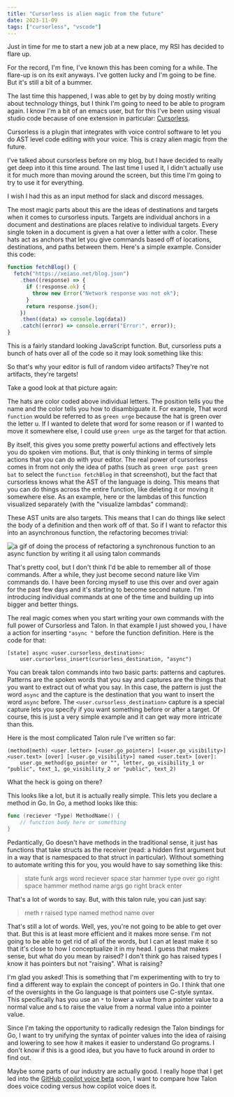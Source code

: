```yaml
---
title: "Cursorless is alien magic from the future"
date: 2023-11-09
tags: ["cursorless", "vscode"]
---
```


Just in time for me to start a new job at a new place, my RSI has decided to flare up.

<XeblogConv name="Cadey" mood="coffee">
  For the record, I'm fine, I've known this has been coming for a while. The
  flare-up is on its exit anyways. I've gotten lucky and I'm going to be fine.
  But it's still a bit of a bummer.
</XeblogConv>

The last time this happened, I was able to get by by doing mostly writing about technology things, but I think I'm going to need to be able to program again. I know I'm a bit of an emacs user, but for this I've been using visual studio code because of one extension in particular: [Cursorless](https://marketplace.visualstudio.com/items?itemName=pokey.cursorless).

Cursorless is a plugin that integrates with voice control software to let you do AST level code editing with your voice. This is crazy alien magic from the future.

I've talked about cursorless before on my blog, but I have decided to really get deep into it this time around. The last time I used it, I didn't actually use it for much more than moving around the screen, but this time I'm going to try to use it for everything.

I wish I had this as an input method for slack and discord messages.

The most magic parts about this are the ideas of destinations and targets when it comes to cursorless inputs. Targets are individual anchors in a document and destinations are places relative to individual targets. Every single token in a document is given a hat over a letter with a color. These hats act as anchors that let you give commands based off of locations, destinations, and paths between them. Here's a simple example. Consider this code:

```js
function fetchBlog() {
  fetch("https://xeiaso.net/blog.json")
    .then((response) => {
      if (!response.ok) {
        throw new Error("Network response was not ok");
      }
      return response.json();
    })
    .then((data) => console.log(data))
    .catch((error) => console.error("Error:", error));
}
```

This is a fairly standard looking JavaScript function. But, cursorless puts a bunch of hats over all of the code so it may look something like this:

<XeblogPicture path="blog/2023/cl-note/cursorless-hats" />

<XeblogConv name="Aoi" mood="wut">
  So that's why your editor is full of random video artifacts?
</XeblogConv>

<XeblogConv name="Cadey" mood="enby">
  They're not artifacts, they're targets!
</XeblogConv>

Take a good look at that picture again:

<XeblogPicture path="blog/2023/cl-note/cursorless-hats" />

The hats are color coded above individual letters. The position tells you the name and the color tells you how to disambiguate it. For example, That word `function` would be referred to as `green urge` because the hat is green over the letter u. If I wanted to delete that word for some reason or if I wanted to move it somewhere else, I could use `green urge` as the target for that action.

By itself, this gives you some pretty powerful actions and effectively lets you do spoken vim motions. But, that is only thinking in terms of simple actions that you can do with your editor. The real power of cursorless comes in from not only the idea of paths (such as `green urge past green bat` to select the `function fetchBlog` in that screenshot), but the fact that cursorless knows what the AST of the language is doing. This means that you can do things across the entire function, like deleting it or moving it somewhere else. As an example, here or the lambdas of this function visualized separately (with the "visualize lambdas" command):

<XeblogPicture path="blog/2023/cl-note/cursorless-lambda" />

These AST units are also targets. This means that I can do things like select the body of a definition and then work off of that. So if I want to refactor this into an asynchronous function, the refactoring becomes trivial:

![a gif of doing the process of refactoring a synchronous function to an async function by writing it all using talon commands](https://cdn.xeiaso.net/file/christine-static/blog/2023/cl-note/async-refactor.gif)

<XeblogConv name="Aoi" mood="grin">
  That's pretty cool, but I don't think I'd be able to remember all of those
  commands.
</XeblogConv>

<XeblogConv name="Cadey" mood="enby">
  After a while, they just become second nature like Vim commands do. I have
  been forcing myself to use this over and over again for the past few days and
  it's starting to become second nature. I'm introducing individual commands at
  one of the time and building up into bigger and better things.
</XeblogConv>

The real magic comes when you start writing your own commands with the full power of Cursorless and Talon. In that example I just showed you, I have a action for inserting `"async "` before the function definition. Here is the code for that:

```
[state] async <user.cursorless_destination>:
    user.cursorless_insert(cursorless_destination, "async")
```

You can break talon commands into two basic parts: patterns and captures. Patterns are the spoken words that you say and captures are the things that you want to extract out of what you say. In this case, the pattern is just the word `async` and the capture is the destination that you want to insert the word `async` before. The `<user.cursorless_destination>` capture is a special capture lets you specify if you want something before or after a target. Of course, this is just a very simple example and it can get way more intricate than this.

Here is the most complicated Talon rule I've written so far:

```
(method|meth) <user.letter> [<user.go_pointer>] [<user.go_visibility>] <user.text> [over] [<user.go_visibility>] named <user.text> [over]:
    user.go_method(go_pointer or "", letter, go_visibility_1 or "public", text_1, go_visibility_2 or "public", text_2)
```

<XeblogConv name="Aoi" mood="wut">
  What the heck is going on there?
</XeblogConv>

This looks like a lot, but it is actually really simple. This lets you declare a method in Go. In Go, a method looks like this:

```go
func (reciever *Type) MethodName() {
    // function body here or something
}
```

Pedantically, Go doesn't have methods in the traditional sense, it just has functions that take structs as the receiver (read: a hidden first argument but in a way that is namespaced to that struct in particular). Without something to automate writing this for you, you would have to say something like this:

> state funk args word reciever space star hammer type over go right space hammer method name args go right brack enter

That's a lot of words to say. But, with this talon rule, you can just say:

> meth r raised type named method name over

<XeblogConv name="Aoi" mood="wut">
  That's still a lot of words.
</XeblogConv>

<XeblogConv name="Cadey" mood="enby">
  Well, yes, you're not going to be able to get over that. But this is at least
  more efficient and it makes more sense. I'm not going to be able to get rid of
  all of the words, but I can at least make it so that it's close to how I
  conceptualize it in my head.
</XeblogConv>

<XeblogConv name="Aoi" mood="wut">
  I guess that makes sense, but what do you mean by raised? I don't think go has
  raised types I know it has pointers but not "raising". What is raising?
</XeblogConv>

I'm glad you asked! This is something that I'm experimenting with to try to find a different way to explain the concept of pointers in Go. I think that one of the oversights in the Go language is that pointers use C-style syntax. This specifically has you use an `*` to lower a value from a pointer value to a normal value and `&` to raise the value from a normal value into a pointer value.

Since I'm taking the opportunity to radically redesign the Talon bindings for Go, I want to try unifying the syntax of pointer values into the idea of raising and lowering to see how it makes it easier to understand Go programs. I don't know if this is a good idea, but you have to fuck around in order to find out.

Maybe some parts of our industry are actually good. I really hope that I get led into the [GitHub copilot voice beta](https://githubnext.com/projects/copilot-voice/) soon, I want to compare how Talon does voice coding versus how copilot voice does it.